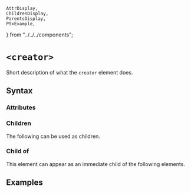     AttrDisplay,
    ChildrenDisplay,
    ParentsDisplay,
    PtxExample,
} from "../../../components";

# `<creator>`

Short description of what the `creator` element does.

## Syntax

### Attributes

<AttrDisplay name="creator" />

### Children

The following can be used as children.

<ChildrenDisplay name="creator" />

### Child of

This element can appear as an immediate child of the following elements.

<ParentsDisplay name="creator" />

## Examples

    